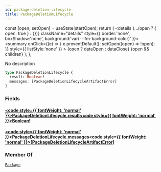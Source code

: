 ```yaml
---
id: package-deletion-lifecycle
title: PackageDeletionLifecycle
---
```









  const [open, setOpen] = useState(startOpen);
  return (
    <details {...(open ? { open: true } : {})} className="details" style={{ border:'none', boxShadow:'none', background:'var(--ifm-background-color)' }}>
      <summary
        onClick={(e) => {
          e.preventDefault();
          setOpen((open) => !open);
        }}
        style={{ listStyle:'none' }}
      >
      {open ? dataOpen : dataClose}
      </summary>
      {open && children}
    </details>
  );
};








No description


```graphql
type PackageDeletionLifecycle {
  result: Boolean!
  messages: [PackageDeletionLifecycleArtifactError]
}
```




### Fields

#### [<code style={{ fontWeight: 'normal' }}>PackageDeletionLifecycle.<b>result</b></code>](#)<Bullet />[<code style={{ fontWeight: 'normal' }}><b>Boolean!</b></code>](/swapi/types/scalars/boolean.mdx) <Badge class="badge badge--secondary badge--non_null" text="non-null"/> <Badge class="badge badge--secondary " text="scalar"/> 



#### [<code style={{ fontWeight: 'normal' }}>PackageDeletionLifecycle.<b>messages</b></code>](#)<Bullet />[<code style={{ fontWeight: 'normal' }}><b>[PackageDeletionLifecycleArtifactError]</b></code>](/swapi/types/objects/package-deletion-lifecycle-artifact-error.mdx) <Badge class="badge badge--secondary " text="list"/> <Badge class="badge badge--secondary " text="object"/> 







### Member Of

[`Package`](/swapi/types/objects/package.mdx)  <Badge class="badge badge--secondary badge--relation" text="object"/>